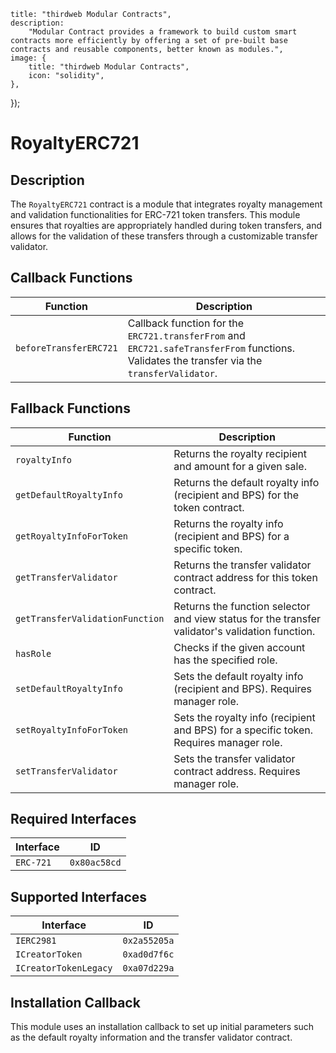 
    title: "thirdweb Modular Contracts",
    description:
        "Modular Contract provides a framework to build custom smart contracts more efficiently by offering a set of pre-built base contracts and reusable components, better known as modules.",
    image: {
        title: "thirdweb Modular Contracts",
        icon: "solidity",
    },
});

# RoyaltyERC721

## Description

The `RoyaltyERC721` contract is a module that integrates royalty management and validation functionalities for ERC-721 token transfers. This module ensures that royalties are appropriately handled during token transfers, and allows for the validation of these transfers through a customizable transfer validator.

<GithubButtonLink href="https://github.com/thirdweb-dev/modular-contracts/blob/dev/src/module/token/royalty/RoyaltyERC721.sol" />

## Callback Functions

| Function                | Description                                                                       |
|-------------------------|-----------------------------------------------------------------------------------|
| `beforeTransferERC721`  | Callback function for the `ERC721.transferFrom` and `ERC721.safeTransferFrom` functions. Validates the transfer via the `transferValidator`. |

## Fallback Functions

| Function                         | Description                                                                                               |
|----------------------------------|-----------------------------------------------------------------------------------------------------------|
| `royaltyInfo`                    | Returns the royalty recipient and amount for a given sale.                                                 |
| `getDefaultRoyaltyInfo`          | Returns the default royalty info (recipient and BPS) for the token contract.                               |
| `getRoyaltyInfoForToken`         | Returns the royalty info (recipient and BPS) for a specific token.                                         |
| `getTransferValidator`           | Returns the transfer validator contract address for this token contract.                                   |
| `getTransferValidationFunction`  | Returns the function selector and view status for the transfer validator's validation function.            |
| `hasRole`                        | Checks if the given account has the specified role.                                                        |
| `setDefaultRoyaltyInfo`          | Sets the default royalty info (recipient and BPS). Requires manager role.                                  |
| `setRoyaltyInfoForToken`         | Sets the royalty info (recipient and BPS) for a specific token. Requires manager role.                     |
| `setTransferValidator`           | Sets the transfer validator contract address. Requires manager role.                                       |

## Required Interfaces

| Interface  | ID          |
|------------|-------------|
| `ERC-721`  | `0x80ac58cd`|

## Supported Interfaces

| Interface              | ID          |
|------------------------|-------------|
| `IERC2981`             | `0x2a55205a`|
| `ICreatorToken`        | `0xad0d7f6c`|
| `ICreatorTokenLegacy`  | `0xa07d229a`|

## Installation Callback

This module uses an installation callback to set up initial parameters such as the default royalty information and the transfer validator contract.
